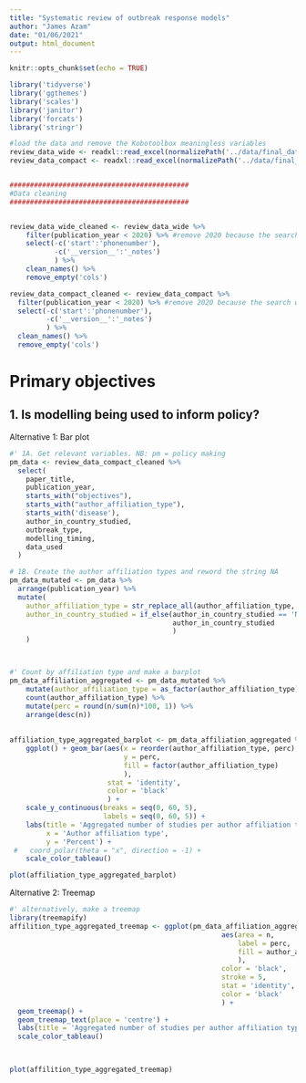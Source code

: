 ```yaml
---
title: "Systematic review of outbreak response models"
author: "James Azam"
date: "01/06/2021"
output: html_document
---
```


```r
knitr::opts_chunk$set(echo = TRUE)
```

```r
library('tidyverse')
library('ggthemes')
library('scales')
library('janitor')
library('forcats')
library('stringr')

#load the data and remove the Kobotoolbox meaningless variables 
review_data_wide <- readxl::read_excel(normalizePath('../data/final_data/2021_02_25_wide.xlsx')) 
review_data_compact <- readxl::read_excel(normalizePath('../data/final_data/2021_02_25_compact.xlsx')) 


############################################
#Data cleaning
############################################


review_data_wide_cleaned <- review_data_wide %>% 
    filter(publication_year < 2020) %>% #remove 2020 because the search was done in Jan 2020 so it gives the illusion that there were few papers in 2020.
    select(-c('start':'phonenumber'),
           -c('__version__':'_notes')
           ) %>% 
    clean_names() %>% 
    remove_empty('cols')

review_data_compact_cleaned <- review_data_compact %>% 
  filter(publication_year < 2020) %>% #remove 2020 because the search was done in Jan 2020 so it gives the illusion that there were few papers in 2020.
  select(-c('start':'phonenumber'),
         -c('__version__':'_notes')
         ) %>% 
  clean_names() %>% 
  remove_empty('cols')
```

# Primary objectives 

## 1. Is modelling being used to inform policy? 

Alternative 1: Bar plot
```r
#' 1A. Get relevant variables. NB: pm = policy making
pm_data <- review_data_compact_cleaned %>%
  select(
    paper_title,
    publication_year,
    starts_with("objectives"),
    starts_with("author_affiliation_type"),
    starts_with('disease'),
    author_in_country_studied,
    outbreak_type,
    modelling_timing,
    data_used
  )

# 1B. Create the author affiliation types and reword the string NA
pm_data_mutated <- pm_data %>%
  arrange(publication_year) %>%
  mutate(
    author_affiliation_type = str_replace_all(author_affiliation_type, ' ', ' + '),
    author_in_country_studied = if_else(author_in_country_studied == 'NA', 'not_applicable',
                                        author_in_country_studied
                                        )
    )



#' Count by affiliation type and make a barplot
pm_data_affiliation_aggregated <- pm_data_mutated %>% 
    mutate(author_affiliation_type = as_factor(author_affiliation_type)) %>% 
    count(author_affiliation_type) %>% 
    mutate(perc = round(n/sum(n)*100, 1)) %>% 
    arrange(desc(n))
 
    
affiliation_type_aggregated_barplot <- pm_data_affiliation_aggregated %>%
    ggplot() + geom_bar(aes(x = reorder(author_affiliation_type, perc),
                            y = perc,
                            fill = factor(author_affiliation_type)
                            ),
                        stat = 'identity',
                        color = 'black'
                        ) +
    scale_y_continuous(breaks = seq(0, 60, 5),
                       labels = seq(0, 60, 5)) +
    labs(title = 'Aggregated number of studies per author affiliation type', 
         x = 'Author affiliation type', 
         y = 'Percent') + 
 #   coord_polar(theta = "x", direction = -1) +
    scale_color_tableau()

plot(affiliation_type_aggregated_barplot)

```

Alternative 2: Treemap

```r
#' alternatively, make a treemap
library(treemapify)
affilition_type_aggregated_treemap <- ggplot(pm_data_affiliation_aggregated,
                                                    aes(area = n, 
                                                        label = perc,
                                                        fill = author_affiliation_type
                                                        ),
                                                    color = 'black',
                                                    stroke = 5,
                                                    stat = 'identity',
                                                    color = 'black'
                                                    ) + 
  geom_treemap() +
  geom_treemap_text(place = 'centre') +
  labs(title = 'Aggregated number of studies per author affiliation type') +
  scale_color_tableau()

        

plot(affilition_type_aggregated_treemap)

```

